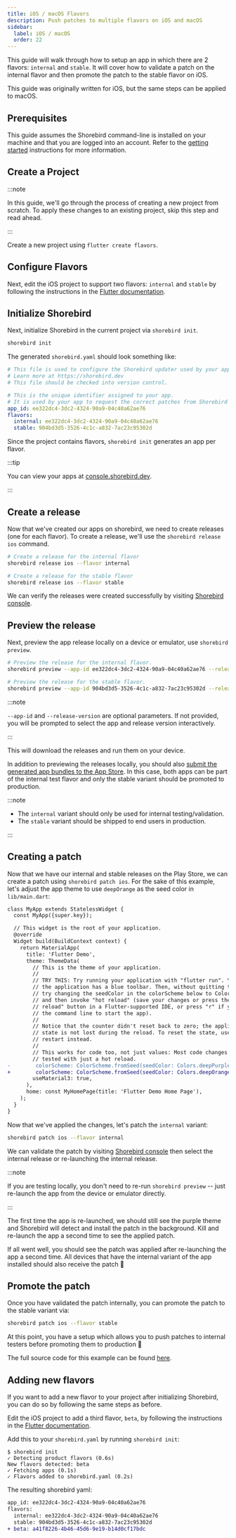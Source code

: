 ```yaml
---
title: iOS / macOS Flavors
description: Push patches to multiple flavors on iOS and macOS
sidebar:
  label: iOS / macOS
  order: 22
---
```


This guide will walk through how to setup an app in which there are 2 flavors:
`internal` and `stable`. It will cover how to validate a patch on the internal
flavor and then promote the patch to the stable flavor on iOS.

This guide was originally written for iOS, but the same steps can be applied to
macOS.

## Prerequisites

This guide assumes the Shorebird command-line is installed on your machine and
that you are logged into an account. Refer to the [getting started](/)
instructions for more information.

## Create a Project

:::note

In this guide, we'll go through the process of creating a new project from
scratch. To apply these changes to an existing project, skip this step and read
ahead.

:::

Create a new project using `flutter create flavors`.

## Configure Flavors

Next, edit the iOS project to support two flavors: `internal` and `stable` by
following the instructions in the
[Flutter documentation](https://docs.flutter.dev/deployment/flavors#creating-flavors-in-ios).

## Initialize Shorebird

Next, initialize Shorebird in the current project via `shorebird init`.

```sh
shorebird init
```

The generated `shorebird.yaml` should look something like:

```yaml
# This file is used to configure the Shorebird updater used by your application.
# Learn more at https://shorebird.dev
# This file should be checked into version control.

# This is the unique identifier assigned to your app.
# It is used by your app to request the correct patches from Shorebird servers.
app_id: ee322dc4-3dc2-4324-90a9-04c40a62ae76
flavors:
  internal: ee322dc4-3dc2-4324-90a9-04c40a62ae76
  stable: 904bd3d5-3526-4c1c-a832-7ac23c95302d
```

Since the project contains flavors, `shorebird init` generates an app per
flavor.

:::tip

You can view your apps at
[console.shorebird.dev](https://console.shorebird.dev).

:::

## Create a release

Now that we've created our apps on shorebird, we need to create releases (one
for each flavor). To create a release, we'll use the `shorebird release ios`
command.

```sh
# Create a release for the internal flavor
shorebird release ios --flavor internal

# Create a release for the stable flavor
shorebird release ios --flavor stable
```

We can verify the releases were created successfully by visiting
[Shorebird console](https://console.shorebird.dev/).

## Preview the release

Next, preview the app release locally on a device or emulator, use
`shorebird preview`.

```sh
# Preview the release for the internal flavor.
shorebird preview --app-id ee322dc4-3dc2-4324-90a9-04c40a62ae76 --release-version 1.0.0+1

# Preview the release for the stable flavor.
shorebird preview --app-id 904bd3d5-3526-4c1c-a832-7ac23c95302d --release-version 1.0.0+1
```

:::note

`--app-id` and `--release-version` are optional parameters. If not provided, you
will be prompted to select the app and release version interactively.

:::

This will download the releases and run them on your device.

In addition to previewing the releases locally, you should also
[submit the generated app bundles to the App Store](/code-push/guides/stores/app-store#upload-to-the-app-store).
In this case, both apps can be part of the internal test flavor and only the
stable variant should be promoted to production.

:::note

- The `internal` variant should only be used for internal testing/validation.
- The `stable` variant should be shipped to end users in production.

:::

## Creating a patch

Now that we have our internal and stable releases on the Play Store, we can
create a patch using `shorebird patch ios`. For the sake of this example, let's
adjust the app theme to use `deepOrange` as the seed color in `lib/main.dart`:

```diff
class MyApp extends StatelessWidget {
  const MyApp({super.key});

  // This widget is the root of your application.
  @override
  Widget build(BuildContext context) {
    return MaterialApp(
      title: 'Flutter Demo',
      theme: ThemeData(
        // This is the theme of your application.
        //
        // TRY THIS: Try running your application with "flutter run". You'll see
        // the application has a blue toolbar. Then, without quitting the app,
        // try changing the seedColor in the colorScheme below to Colors.green
        // and then invoke "hot reload" (save your changes or press the "hot
        // reload" button in a Flutter-supported IDE, or press "r" if you used
        // the command line to start the app).
        //
        // Notice that the counter didn't reset back to zero; the application
        // state is not lost during the reload. To reset the state, use hot
        // restart instead.
        //
        // This works for code too, not just values: Most code changes can be
        // tested with just a hot reload.
-        colorScheme: ColorScheme.fromSeed(seedColor: Colors.deepPurple),
+        colorScheme: ColorScheme.fromSeed(seedColor: Colors.deepOrange),
        useMaterial3: true,
      ),
      home: const MyHomePage(title: 'Flutter Demo Home Page'),
    );
  }
}
```

Now that we've applied the changes, let's patch the `internal` variant:

```sh
shorebird patch ios --flavor internal
```

We can validate the patch by visiting
[Shorebird console](https://console.shorebird.dev/) then select the internal
release or re-launching the internal release.

:::note

If you are testing locally, you don't need to re-run `shorebird preview` -- just
re-launch the app from the device or emulator directly.

:::

The first time the app is re-launched, we should still see the purple theme and
Shorebird will detect and install the patch in the background. Kill and
re-launch the app a second time to see the applied patch.

If all went well, you should see the patch was applied after re-launching the
app a second time. All devices that have the internal variant of the app
installed should also receive the patch 🎉

## Promote the patch

Once you have validated the patch internally, you can promote the patch to the
stable variant via:

```sh
shorebird patch ios --flavor stable
```

At this point, you have a setup which allows you to push patches to internal
testers before promoting them to production 🎉

The full source code for this example can be found
[here](https://github.com/shorebirdtech/samples/tree/main/flavors).

## Adding new flavors

If you want to add a new flavor to your project after initializing Shorebird,
you can do so by following the same steps as before.

Edit the iOS project to add a third flavor, `beta`, by following the
instructions in the
[Flutter documentation](https://docs.flutter.dev/deployment/flavors#creating-flavors-in-ios).

Add this to your `shorebird.yaml` by running `shorebird init`:

```
$ shorebird init
✓ Detecting product flavors (0.6s)
New flavors detected: beta
✓ Fetching apps (0.1s)
✓ Flavors added to shorebird.yaml (0.2s)
```

The resulting shorebird yaml:

```diff
app_id: ee322dc4-3dc2-4324-90a9-04c40a62ae76
flavors:
  internal: ee322dc4-3dc2-4324-90a9-04c40a62ae76
  stable: 904bd3d5-3526-4c1c-a832-7ac23c95302d
+ beta: a41f8226-4b46-45d6-9e19-b14d0cf17bdc
```

